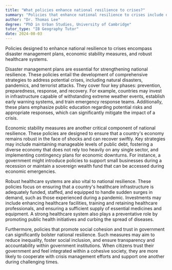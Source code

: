 ```yaml
---
title: "What policies enhance national resilience to crises?"
summary: "Policies that enhance national resilience to crises include disaster management plans, economic stability measures, and robust healthcare systems."
author: "Dr. Thomas Lee"
degree: "PhD in Urban Studies, University of Cambridge"
tutor_type: "IB Geography Tutor"
date: 2024-08-03
---
```


Policies designed to enhance national resilience to crises encompass disaster management plans, economic stability measures, and robust healthcare systems.

Disaster management plans are essential for strengthening national resilience. These policies entail the development of comprehensive strategies to address potential crises, including natural disasters, pandemics, and terrorist attacks. They cover four key phases: prevention, preparedness, response, and recovery. For example, countries may invest in infrastructure capable of withstanding extreme weather events, establish early warning systems, and train emergency response teams. Additionally, these plans emphasize public education regarding potential risks and appropriate responses, which can significantly mitigate the impact of a crisis.

Economic stability measures are another critical component of national resilience. These policies are designed to ensure that a country's economy remains robust in the face of shocks and can recover swiftly. Key strategies may include maintaining manageable levels of public debt, fostering a diverse economy that does not rely too heavily on any single sector, and implementing contingency plans for economic downturns. For instance, a government might introduce policies to support small businesses during a recession or maintain a sovereign wealth fund that can be accessed during economic emergencies.

Robust healthcare systems are also vital to national resilience. These policies focus on ensuring that a country's healthcare infrastructure is adequately funded, staffed, and equipped to handle sudden surges in demand, such as those experienced during a pandemic. Investments may include enhancing healthcare facilities, training and retaining healthcare professionals, and ensuring a sufficient supply of essential medicines and equipment. A strong healthcare system also plays a preventative role by promoting public health initiatives and curbing the spread of diseases.

Furthermore, policies that promote social cohesion and trust in government can significantly bolster national resilience. Such measures may aim to reduce inequality, foster social inclusion, and ensure transparency and accountability within government institutions. When citizens trust their government and feel integrated within a cohesive society, they are more likely to cooperate with crisis management efforts and support one another during challenging times.
    